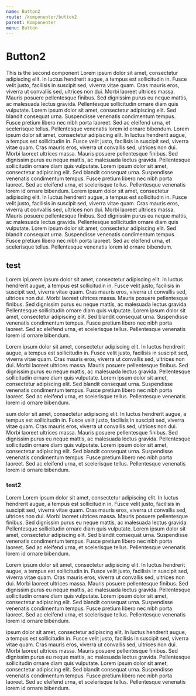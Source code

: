 ```yaml
---
name: Button2
route: /komponenter/button2
parent: Komponenter
menu: Button
---
```


# Button2

This is the second component
Lorem ipsum dolor sit amet, consectetur adipiscing elit. In luctus hendrerit augue, a tempus est sollicitudin in. Fusce velit justo, facilisis in suscipit sed, viverra vitae quam. Cras mauris eros, viverra ut convallis sed, ultrices non dui. Morbi laoreet ultrices massa. Mauris posuere pellentesque finibus. Sed dignissim purus eu neque mattis, ac malesuada lectus gravida. Pellentesque sollicitudin ornare diam quis vulputate. Lorem ipsum dolor sit amet, consectetur adipiscing elit. Sed blandit consequat urna. Suspendisse venenatis condimentum tempus. Fusce pretium libero nec nibh porta laoreet. Sed ac eleifend urna, et scelerisque tellus. Pellentesque venenatis lorem id ornare bibendum.
Lorem ipsum dolor sit amet, consectetur adipiscing elit. In luctus hendrerit augue, a tempus est sollicitudin in. Fusce velit justo, facilisis in suscipit sed, viverra vitae quam. Cras mauris eros, viverra ut convallis sed, ultrices non dui. Morbi laoreet ultrices massa. Mauris posuere pellentesque finibus. Sed dignissim purus eu neque mattis, ac malesuada lectus gravida. Pellentesque sollicitudin ornare diam quis vulputate. Lorem ipsum dolor sit amet, consectetur adipiscing elit. Sed blandit consequat urna. Suspendisse venenatis condimentum tempus. Fusce pretium libero nec nibh porta laoreet. Sed ac eleifend urna, et scelerisque tellus. Pellentesque venenatis lorem id ornare bibendum.
Lorem ipsum dolor sit amet, consectetur adipiscing elit. In luctus hendrerit augue, a tempus est sollicitudin in. Fusce velit justo, facilisis in suscipit sed, viverra vitae quam. Cras mauris eros, viverra ut convallis sed, ultrices non dui. Morbi laoreet ultrices massa. Mauris posuere pellentesque finibus. Sed dignissim purus eu neque mattis, ac malesuada lectus gravida. Pellentesque sollicitudin ornare diam quis vulputate. Lorem ipsum dolor sit amet, consectetur adipiscing elit. Sed blandit consequat urna. Suspendisse venenatis condimentum tempus. Fusce pretium libero nec nibh porta laoreet. Sed ac eleifend urna, et scelerisque tellus. Pellentesque venenatis lorem id ornare bibendum.

## test

Lorem ipLorem ipsum dolor sit amet, consectetur adipiscing elit. In luctus hendrerit augue, a tempus est sollicitudin in. Fusce velit justo, facilisis in suscipit sed, viverra vitae quam. Cras mauris eros, viverra ut convallis sed, ultrices non dui. Morbi laoreet ultrices massa. Mauris posuere pellentesque finibus. Sed dignissim purus eu neque mattis, ac malesuada lectus gravida. Pellentesque sollicitudin ornare diam quis vulputate. Lorem ipsum dolor sit amet, consectetur adipiscing elit. Sed blandit consequat urna. Suspendisse venenatis condimentum tempus. Fusce pretium libero nec nibh porta laoreet. Sed ac eleifend urna, et scelerisque tellus. Pellentesque venenatis lorem id ornare bibendum.

Lorem ipsum dolor sit amet, consectetur adipiscing elit. In luctus hendrerit augue, a tempus est sollicitudin in. Fusce velit justo, facilisis in suscipit sed, viverra vitae quam. Cras mauris eros, viverra ut convallis sed, ultrices non dui. Morbi laoreet ultrices massa. Mauris posuere pellentesque finibus. Sed dignissim purus eu neque mattis, ac malesuada lectus gravida. Pellentesque sollicitudin ornare diam quis vulputate. Lorem ipsum dolor sit amet, consectetur adipiscing elit. Sed blandit consequat urna. Suspendisse venenatis condimentum tempus. Fusce pretium libero nec nibh porta laoreet. Sed ac eleifend urna, et scelerisque tellus. Pellentesque venenatis lorem id ornare bibendum.

sum dolor sit amet, consectetur adipiscing elit. In luctus hendrerit augue, a tempus est sollicitudin in. Fusce velit justo, facilisis in suscipit sed, viverra vitae quam. Cras mauris eros, viverra ut convallis sed, ultrices non dui. Morbi laoreet ultrices massa. Mauris posuere pellentesque finibus. Sed dignissim purus eu neque mattis, ac malesuada lectus gravida. Pellentesque sollicitudin ornare diam quis vulputate. Lorem ipsum dolor sit amet, consectetur adipiscing elit. Sed blandit consequat urna. Suspendisse venenatis condimentum tempus. Fusce pretium libero nec nibh porta laoreet. Sed ac eleifend urna, et scelerisque tellus. Pellentesque venenatis lorem id ornare bibendum.

### test2

Lorem Lorem ipsum dolor sit amet, consectetur adipiscing elit. In luctus hendrerit augue, a tempus est sollicitudin in. Fusce velit justo, facilisis in suscipit sed, viverra vitae quam. Cras mauris eros, viverra ut convallis sed, ultrices non dui. Morbi laoreet ultrices massa. Mauris posuere pellentesque finibus. Sed dignissim purus eu neque mattis, ac malesuada lectus gravida. Pellentesque sollicitudin ornare diam quis vulputate. Lorem ipsum dolor sit amet, consectetur adipiscing elit. Sed blandit consequat urna. Suspendisse venenatis condimentum tempus. Fusce pretium libero nec nibh porta laoreet. Sed ac eleifend urna, et scelerisque tellus. Pellentesque venenatis lorem id ornare bibendum.

Lorem ipsum dolor sit amet, consectetur adipiscing elit. In luctus hendrerit augue, a tempus est sollicitudin in. Fusce velit justo, facilisis in suscipit sed, viverra vitae quam. Cras mauris eros, viverra ut convallis sed, ultrices non dui. Morbi laoreet ultrices massa. Mauris posuere pellentesque finibus. Sed dignissim purus eu neque mattis, ac malesuada lectus gravida. Pellentesque sollicitudin ornare diam quis vulputate. Lorem ipsum dolor sit amet, consectetur adipiscing elit. Sed blandit consequat urna. Suspendisse venenatis condimentum tempus. Fusce pretium libero nec nibh porta laoreet. Sed ac eleifend urna, et scelerisque tellus. Pellentesque venenatis lorem id ornare bibendum.

ipsum dolor sit amet, consectetur adipiscing elit. In luctus hendrerit augue, a tempus est sollicitudin in. Fusce velit justo, facilisis in suscipit sed, viverra vitae quam. Cras mauris eros, viverra ut convallis sed, ultrices non dui. Morbi laoreet ultrices massa. Mauris posuere pellentesque finibus. Sed dignissim purus eu neque mattis, ac malesuada lectus gravida. Pellentesque sollicitudin ornare diam quis vulputate. Lorem ipsum dolor sit amet, consectetur adipiscing elit. Sed blandit consequat urna. Suspendisse venenatis condimentum tempus. Fusce pretium libero nec nibh porta laoreet. Sed ac eleifend urna, et scelerisque tellus. Pellentesque venenatis lorem id ornare bibendum.
